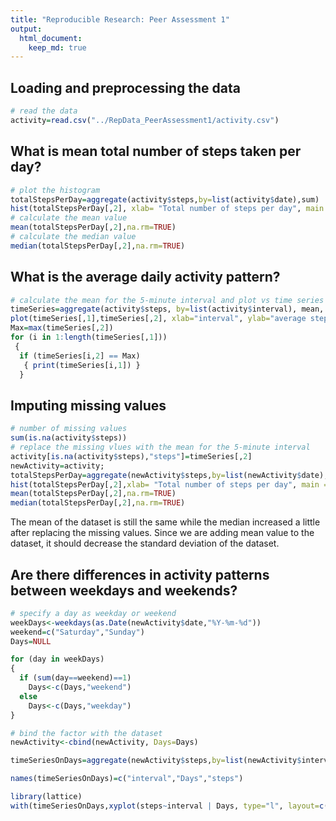 ```yaml
---
title: "Reproducible Research: Peer Assessment 1"
output: 
  html_document:
    keep_md: true
---
```



## Loading and preprocessing the data
```r
# read the data
activity=read.csv("../RepData_PeerAssessment1/activity.csv")
```


## What is mean total number of steps taken per day?
```r
# plot the histogram
totalStepsPerDay=aggregate(activity$steps,by=list(activity$date),sum)
hist(totalStepsPerDay[,2], xlab= "Total number of steps per day", main = "Histogram of the total number of steps per day")
# calculate the mean value
mean(totalStepsPerDay[,2],na.rm=TRUE)
# calculate the median value
median(totalStepsPerDay[,2],na.rm=TRUE)
```


## What is the average daily activity pattern?
```r
# calculate the mean for the 5-minute interval and plot vs time series
timeSeries=aggregate(activity$steps, by=list(activity$interval), mean, na.rm=TRUE)
plot(timeSeries[,1],timeSeries[,2], xlab="interval", ylab="average steps across days", main="daily activity pattern")
Max=max(timeSeries[,2])
for (i in 1:length(timeSeries[,1]))
 {
  if (timeSeries[i,2] == Max)
   { print(timeSeries[i,1]) }
  }
```


## Imputing missing values
```r
# number of missing values
sum(is.na(activity$steps))
# replace the missing vlues with the mean for the 5-minute interval
activity[is.na(activity$steps),"steps"]=timeSeries[,2]
newActivity=activity;
totalStepsPerDay=aggregate(newActivity$steps,by=list(newActivity$date),sum)
hist(totalStepsPerDay[,2],xlab= "Total number of steps per day", main = "Histogram of the total number of steps per day")
mean(totalStepsPerDay[,2],na.rm=TRUE)
median(totalStepsPerDay[,2],na.rm=TRUE)
```
The mean of the dataset is still the same while the median increased a little after replacing the missing values. Since we are adding mean value to the dataset, it should decrease the standard deviation of the dataset.



## Are there differences in activity patterns between weekdays and weekends?
```r
# specify a day as weekday or weekend
weekDays<-weekdays(as.Date(newActivity$date,"%Y-%m-%d"))
weekend=c("Saturday","Sunday")
Days=NULL

for (day in weekDays)
{
  if (sum(day==weekend)==1)
    Days<-c(Days,"weekend")
  else
    Days<-c(Days,"weekday")
}

# bind the factor with the dataset
newActivity<-cbind(newActivity, Days=Days)

timeSeriesOnDays=aggregate(newActivity$steps,by=list(newActivity$interval, newActivity$Days), mean)

names(timeSeriesOnDays)=c("interval","Days","steps")

library(lattice)
with(timeSeriesOnDays,xyplot(steps~interval | Days, type="l", layout=c(1,2), ylab="Number of steps" ))




```
